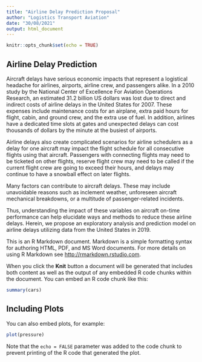 ```yaml
---
title: "Airline Delay Prediction Proposal"
author: "Logistics Transport Aviation"
date: "30/08/2021"
output: html_document
---
```


```r
knitr::opts_chunk$set(echo = TRUE)
```

## Airline Delay Prediction

Aircraft delays have serious economic impacts that represent a logistical headache for airlines, airports, airline crew, and passengers alike. In a 2010 study by the National Center of Excellence For Aviation Operations Research, an estimated 31.2 billion US dollars was lost due to direct and indirect costs of airline delays in the United States for 2007. These expenses include maintenance costs for an airplane, extra paid hours for flight, cabin, and ground crew, and the extra use of fuel. In addition, airlines have a dedicated time slots at gates and unexpected delays can cost thousands of dollars by the minute at the busiest of airports.

Airline delays also create complicated scenarios for airline schedulers as a delay for one aircraft may impact the flight schedule for all consecutive flights using that aircraft. Passengers with connecting flights may need to be ticketed on other flights, reserve flight crew may need to be called if the current flight crew are going to exceed their hours, and delays may continue to have a snowball effect on later flights.

Many factors can contribute to aircraft delays. These may include unavoidable reasons such as inclement weather, unforeseen aircraft mechanical breakdowns, or a multitude of passenger-related incidents.

Thus, understanding the impact of these variables on aircraft on-time performance can help elucidate ways and methods to reduce these airline delays. Herein, we propose an exploratory analysis and prediction model on airline delays utilizing data from the United States in 2019.

This is an R Markdown document. Markdown is a simple formatting syntax for authoring HTML, PDF, and MS Word documents. For more details on using R Markdown see <http://rmarkdown.rstudio.com>.

When you click the **Knit** button a document will be generated that includes both content as well as the output of any embedded R code chunks within the document. You can embed an R code chunk like this:

```r
summary(cars)
```

## Including Plots

You can also embed plots, for example:

```r
plot(pressure)
```

Note that the `echo = FALSE` parameter was added to the code chunk to prevent printing of the R code that generated the plot.
